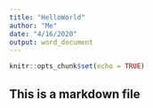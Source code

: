 ```yaml
---
title: "HelloWorld"
author: "Me"
date: "4/16/2020"
output: word_document
---
```


```r
knitr::opts_chunk$set(echo = TRUE)
```

## This is a markdown file
